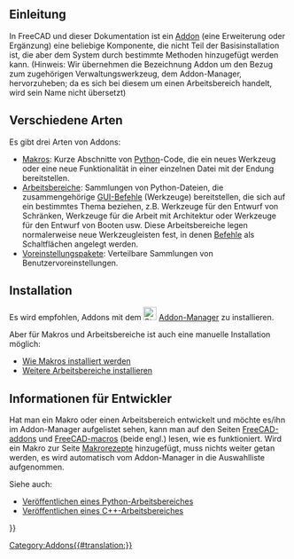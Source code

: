 <languages/>
{{TOCright}}

<span id="Introduction"></span>
==Einleitung==

In FreeCAD und dieser Dokumentation ist ein [[addon/de|Addon]] (eine Erweiterung oder Ergänzung) eine beliebige Komponente, die nicht Teil der Basisinstallation ist, die aber dem System durch bestimmte Methoden hinzugefügt werden kann. (Hinweis: Wir übernehmen die Bezeichnung Addon um den Bezug zum zugehörigen Verwaltungswerkzeug, dem Addon-Manager, hervorzuheben; da es sich bei diesem um einen Arbeitsbereich handelt, wird sein Name nicht übersetzt)

<span id="Different_types"></span>
==Verschiedene Arten==

Es gibt drei Arten von Addons:
* [[Macros/de|Makros]]: Kurze Abschnitte von [[Python/de|Python]]-Code, die ein neues Werkzeug oder eine neue Funktionalität in einer einzelnen Datei mit der Endung {{incode|.FCMacro}} bereitstellen.
* [[External workbenches/de|Arbeitsbereiche]]: Sammlungen von Python-Dateien, die zusammengehörige [[Gui_Command/de|GUI-Befehle]] (Werkzeuge) bereitstellen, die sich auf ein bestimmtes Thema beziehen, z.B. Werkzeuge für den Entwurf von Schränken, Werkzeuge für die Arbeit mit Architektur oder Werkzeuge für den Entwurf von Booten usw. Diese Arbeitsbereiche legen normalerweise neue Werkzeugleisten fest, in denen [[Gui_Command/de|Befehle]] als Schaltflächen angelegt werden.
* [[Preference_Packs|Voreinstellungspakete]]: Verteilbare Sammlungen von Benutzervoreinstellungen. {{Version/de|0.20}}

== Installation ==

Es wird empfohlen, Addons mit dem [[File:Std_AddonMgr.svg|24px]] [[Std_AddonMgr/de|Addon-Manager]] zu installieren.

Aber für Makros und Arbeitsbereiche ist auch eine manuelle Installation möglich:
* [[How to install macros/de|Wie Makros installiert werden]]
* [[Installing more workbenches/de|Weitere Arbeitsbereiche installieren]]

<span id="Information_for_developers"></span>
==Informationen für Entwickler==

Hat man ein Makro oder einen Arbeitsbereich entwickelt und möchte es/ihn im Addon-Manager aufgelistet sehen, kann man auf den Seiten [https://github.com/FreeCAD/FreeCAD-addons/ FreeCAD-addons] und [https://github.com/FreeCAD/FreeCAD-macros/ FreeCAD-macros] (beide engl.) lesen, wie es funktioniert. Wird ein Makro zur Seite [[Macros_recipes/de|Makrorezepte]] hinzugefügt, muss nichts weiter getan werden, es wird automatisch vom Addon-Manager in die Auswahlliste aufgenommen.

Siehe auch:
* [[Workbench_creation/de#Distribution|Veröffentlichen eines Python-Arbeitsbereiches]]
* [[Workbench_creation/de#Distribution_2|Veröffentlichen eines C++-Arbeitsbereiches]]


{{Userdocnavi{{#translation:}}}}
[[Category:Addons{{#translation:}}]]